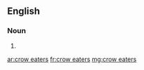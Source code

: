 {{also|croweaters|crow-eaters}}
==English==

===Noun===
{{head|en|noun plural form|head=[[crow]] [[eat]]ers}}

# {{plural of|crow eater|lang=en}}

[[ar:crow eaters]]
[[fr:crow eaters]]
[[mg:crow eaters]]